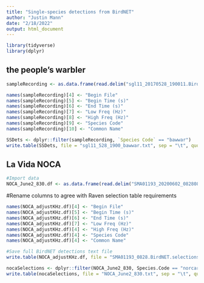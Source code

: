 ```yaml
---
title: "Single-species detections from BirdNET"
author: "Justin Mann"
date: "2/18/2022"
output: html_document
---
```

```r
library(tidyverse)
library(dplyr)
```

## the people's warbler
```r
sampleRecording <- as.data.frame(read.delim("sgl11_20170528_190011.BirdNET.selections_customlist.txt"))

names(sampleRecording)[4] <- "Begin File"
names(sampleRecording)[5] <- "Begin Time (s)"
names(sampleRecording)[6] <- "End Time (s)"
names(sampleRecording)[7] <- "Low Freq (Hz)"
names(sampleRecording)[8] <- "High Freq (Hz)"
names(sampleRecording)[9] <- "Species Code"
names(sampleRecording)[10] <- "Common Name"
```



```r
SSDets <- dplyr::filter(sampleRecording, `Species Code` == "bawwar")
write.table(SSDets, file = "sgl11_528_1900_bawwar.txt", sep = "\t", quote = FALSE, row.names = FALSE, col.names = TRUE)
```










## La Vida NOCA
```r
#Import data
NOCA_June2_830.df <- as.data.frame(read.delim("SMA01193_20200602_082808.BirdNET.selections.txt")) 

```

#Rename columns to agree with Raven selection table requirements
```r
names(NOCA_adjustKHz.df)[4] <- "Begin File"
names(NOCA_adjustKHz.df)[5] <- "Begin Time (s)"
names(NOCA_adjustKHz.df)[6] <- "End Time (s)"
names(NOCA_adjustKHz.df)[7] <- "Low Freq (Hz)"
names(NOCA_adjustKHz.df)[4] <- "High Freq (Hz)"
names(NOCA_adjustKHz.df)[4] <- "Species Code"
names(NOCA_adjustKHz.df)[4] <- "Common Name"
```

```r
#Save full BirdNET detections text file
write.table(NOCA_adjustKHz.df, file = "SMA01193_0828.BirdNET.selections.txt", sep = "\t", quote = FALSE, row.names = FALSE, col.names = TRUE)
```


```r
nocaSelections <- dplyr::filter(NOCA_June2_830, Species.Code == "norcar")
write.table(nocaSelections, file = "NOCA_June2_830.txt", sep = "\t", quote = FALSE, row.names = FALSE, col.names = TRUE)
```